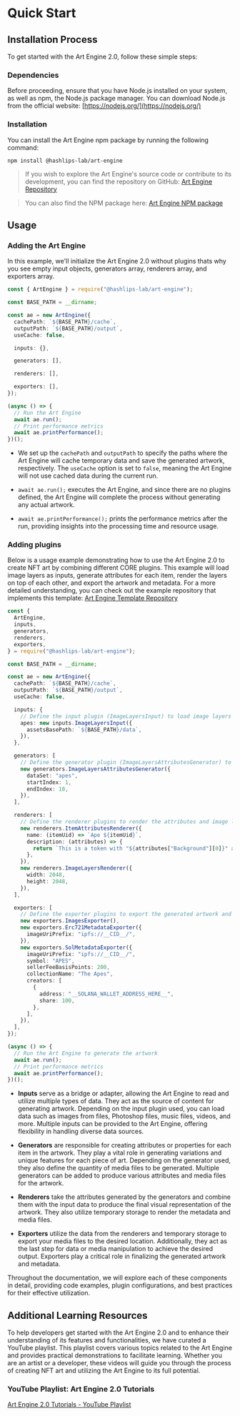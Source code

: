 
# Quick Start

## Installation Process

To get started with the Art Engine 2.0, follow these simple steps:

### Dependencies

Before proceeding, ensure that you have Node.js installed on your system, as well as npm, the Node.js package manager. You can download Node.js from the official website: [https://nodejs.org/](https://nodejs.org/)

### Installation

You can install the Art Engine npm package by running the following command:

```shell copy
npm install @hashlips-lab/art-engine
```

> If you wish to explore the Art Engine's source code or contribute to its development, you can find the repository on GitHub: [Art Engine Repository](https://github.com/hashlips-lab/hashlips-lab/tree/main/packages/art-engine)

> You can also find the NPM package here: [Art Engine NPM package](https://www.npmjs.com/package/@hashlips-lab/art-engine)

## Usage

### Adding the Art Engine

In this example, we'll initialize the Art Engine 2.0 without plugins thats why you see empty input objects, generators array, renderers array, and exporters array.

```ts copy
const { ArtEngine } = require("@hashlips-lab/art-engine");

const BASE_PATH = __dirname;

const ae = new ArtEngine({
  cachePath: `${BASE_PATH}/cache`,
  outputPath: `${BASE_PATH}/output`,
  useCache: false,

  inputs: {},

  generators: [],

  renderers: [],

  exporters: [],
});

(async () => {
  // Run the Art Engine
  await ae.run();
  // Print performance metrics
  await ae.printPerformance();
})();
```

- We set up the `cachePath` and `outputPath` to specify the paths where the Art Engine will cache temporary data and save the generated artwork, respectively. The `useCache` option is set to `false`, meaning the Art Engine will not use cached data during the current run.

- `await ae.run();` executes the Art Engine, and since there are no plugins defined, the Art Engine will complete the process without generating any actual artwork.
- `await ae.printPerformance();` prints the performance metrics after the run, providing insights into the processing time and resource usage.

### Adding plugins

Below is a usage example demonstrating how to use the Art Engine 2.0 to create NFT art by combining different CORE plugins. This example will load image layers as inputs, generate attributes for each item, render the layers on top of each other, and export the artwork and metadata. For a more detailed understanding, you can check out the example repository that implements this template: [Art Engine Template Repository](https://github.com/hashlips-lab/art-engine-template)

```ts copy
const {
  ArtEngine,
  inputs,
  generators,
  renderers,
  exporters,
} = require("@hashlips-lab/art-engine");

const BASE_PATH = __dirname;

const ae = new ArtEngine({
  cachePath: `${BASE_PATH}/cache`,
  outputPath: `${BASE_PATH}/output`,
  useCache: false,

  inputs: {
    // Define the input plugin (ImageLayersInput) to load image layers
    apes: new inputs.ImageLayersInput({
      assetsBasePath: `${BASE_PATH}/data`,
    }),
  },

  generators: [
    // Define the generator plugin (ImageLayersAttributesGenerator) to generate attributes for each item
    new generators.ImageLayersAttributesGenerator({
      dataSet: "apes",
      startIndex: 1,
      endIndex: 10,
    }),
  ],

  renderers: [
    // Define the renderer plugins to render the attributes and image layers
    new renderers.ItemAttributesRenderer({
      name: (itemUid) => `Ape ${itemUid}`,
      description: (attributes) => {
        return `This is a token with "${attributes["Background"][0]}" as Background`;
      },
    }),
    new renderers.ImageLayersRenderer({
      width: 2048,
      height: 2048,
    }),
  ],

  exporters: [
    // Define the exporter plugins to export the generated artwork and metadata
    new exporters.ImagesExporter(),
    new exporters.Erc721MetadataExporter({
      imageUriPrefix: "ipfs://__CID__/",
    }),
    new exporters.SolMetadataExporter({
      imageUriPrefix: "ipfs://__CID__/",
      symbol: "APES",
      sellerFeeBasisPoints: 200,
      collectionName: "The Apes",
      creators: [
        {
          address: "__SOLANA_WALLET_ADDRESS_HERE__",
          share: 100,
        },
      ],
    }),
  ],
});

(async () => {
  // Run the Art Engine to generate the artwork
  await ae.run();
  // Print performance metrics
  await ae.printPerformance();
})();
```

- **Inputs** serve as a bridge or adapter, allowing the Art Engine to read and utilize multiple types of data. They act as the source of content for generating artwork. Depending on the input plugin used, you can load data such as images from files, Photoshop files, music files, videos, and more. Multiple inputs can be provided to the Art Engine, offering flexibility in handling diverse data sources.

- **Generators** are responsible for creating attributes or properties for each item in the artwork. They play a vital role in generating variations and unique features for each piece of art. Depending on the generator used, they also define the quantity of media files to be generated. Multiple generators can be added to produce various attributes and media files for the artwork.

- **Renderers** take the attributes generated by the generators and combine them with the input data to produce the final visual representation of the artwork. They also utilize temporary storage to render the metadata and media files.

- **Exporters** utilize the data from the renderers and temporary storage to export your media files to the desired location. Additionally, they act as the last step for data or media manipulation to achieve the desired output. Exporters play a critical role in finalizing the generated artwork and metadata.

Throughout the documentation, we will explore each of these components in detail, providing code examples, plugin configurations, and best practices for their effective utilization.

## Additional Learning Resources

To help developers get started with the Art Engine 2.0 and to enhance their understanding of its features and functionalities, we have curated a YouTube playlist. This playlist covers various topics related to the Art Engine and provides practical demonstrations to facilitate learning. Whether you are an artist or a developer, these videos will guide you through the process of creating NFT art and utilizing the Art Engine to its full potential.

### YouTube Playlist: Art Engine 2.0 Tutorials

[Art Engine 2.0 Tutorials - YouTube Playlist](https://www.youtube.com/watch?v=0IRBQ69SkM8&list=PLvfQp12V0hS2GM-Ad9xqx4NVsr80872aQ)

